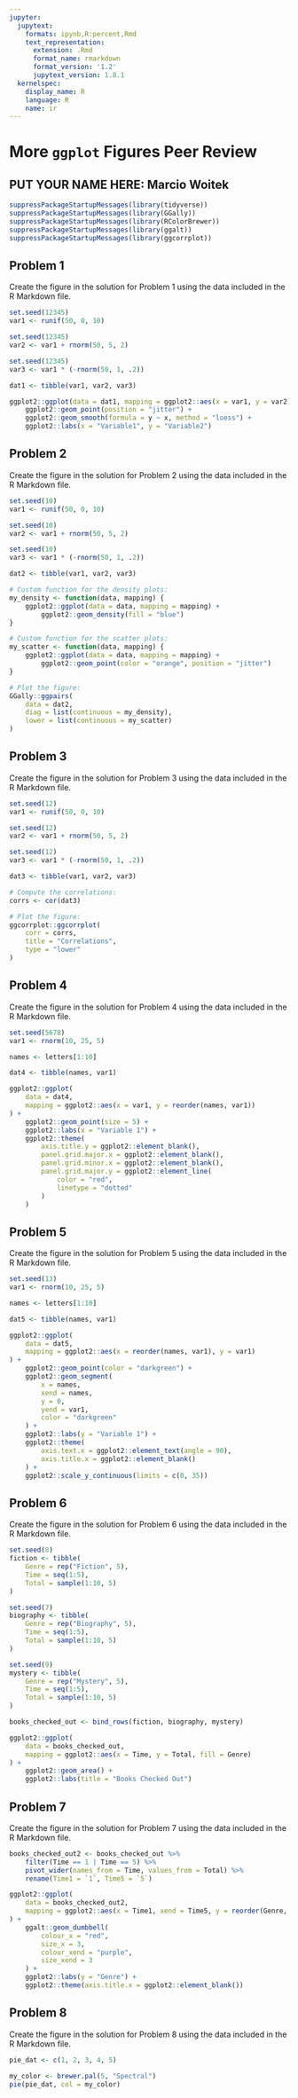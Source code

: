 ```yaml
---
jupyter:
  jupytext:
    formats: ipynb,R:percent,Rmd
    text_representation:
      extension: .Rmd
      format_name: rmarkdown
      format_version: '1.2'
      jupytext_version: 1.8.1
  kernelspec:
    display_name: R
    language: R
    name: ir
---
```


# More `ggplot` Figures Peer Review

## PUT YOUR NAME HERE: Marcio Woitek

```r
suppressPackageStartupMessages(library(tidyverse))
suppressPackageStartupMessages(library(GGally))
suppressPackageStartupMessages(library(RColorBrewer))
suppressPackageStartupMessages(library(ggalt))
suppressPackageStartupMessages(library(ggcorrplot))
```

## Problem 1

Create the figure in the solution for Problem 1 using the data included in the
R Markdown file.

```r
set.seed(12345)
var1 <- runif(50, 0, 10)

set.seed(12345)
var2 <- var1 + rnorm(50, 5, 2)

set.seed(12345)
var3 <- var1 * (-rnorm(50, 1, .2))

dat1 <- tibble(var1, var2, var3)
```

```r
ggplot2::ggplot(data = dat1, mapping = ggplot2::aes(x = var1, y = var2)) +
    ggplot2::geom_point(position = "jitter") +
    ggplot2::geom_smooth(formula = y ~ x, method = "loess") +
    ggplot2::labs(x = "Variable1", y = "Variable2")
```

## Problem 2

Create the figure in the solution for Problem 2 using the data included in the
R Markdown file.

```r
set.seed(10)
var1 <- runif(50, 0, 10)

set.seed(10)
var2 <- var1 + rnorm(50, 5, 2)

set.seed(10)
var3 <- var1 * (-rnorm(50, 1, .2))

dat2 <- tibble(var1, var2, var3)
```

```r
# Custom function for the density plots:
my_density <- function(data, mapping) {
    ggplot2::ggplot(data = data, mapping = mapping) +
        ggplot2::geom_density(fill = "blue")
}

# Custom function for the scatter plots:
my_scatter <- function(data, mapping) {
    ggplot2::ggplot(data = data, mapping = mapping) +
        ggplot2::geom_point(color = "orange", position = "jitter")
}

# Plot the figure:
GGally::ggpairs(
    data = dat2,
    diag = list(continuous = my_density),
    lower = list(continuous = my_scatter)
)
```

## Problem 3

Create the figure in the solution for Problem 3 using the data included in the
R Markdown file.

```r
set.seed(12)
var1 <- runif(50, 0, 10)

set.seed(12)
var2 <- var1 + rnorm(50, 5, 2)

set.seed(12)
var3 <- var1 * (-rnorm(50, 1, .2))

dat3 <- tibble(var1, var2, var3)
```

```r
# Compute the correlations:
corrs <- cor(dat3)

# Plot the figure:
ggcorrplot::ggcorrplot(
    corr = corrs,
    title = "Correlations",
    type = "lower"
)
```

## Problem 4

Create the figure in the solution for Problem 4 using the data included in the
R Markdown file.

```r
set.seed(5678)
var1 <- rnorm(10, 25, 5)

names <- letters[1:10]

dat4 <- tibble(names, var1)
```

```r
ggplot2::ggplot(
    data = dat4,
    mapping = ggplot2::aes(x = var1, y = reorder(names, var1))
) +
    ggplot2::geom_point(size = 5) +
    ggplot2::labs(x = "Variable 1") +
    ggplot2::theme(
        axis.title.y = ggplot2::element_blank(),
        panel.grid.major.x = ggplot2::element_blank(),
        panel.grid.minor.x = ggplot2::element_blank(),
        panel.grid.major.y = ggplot2::element_line(
            color = "red",
            linetype = "dotted"
        )
    )
```

## Problem 5

Create the figure in the solution for Problem 5 using the data included in the
R Markdown file.

```r
set.seed(13)
var1 <- rnorm(10, 25, 5)

names <- letters[1:10]

dat5 <- tibble(names, var1)
```

```r
ggplot2::ggplot(
    data = dat5,
    mapping = ggplot2::aes(x = reorder(names, var1), y = var1)
) +
    ggplot2::geom_point(color = "darkgreen") +
    ggplot2::geom_segment(
        x = names,
        xend = names,
        y = 0,
        yend = var1,
        color = "darkgreen"
    ) +
    ggplot2::labs(y = "Variable 1") +
    ggplot2::theme(
        axis.text.x = ggplot2::element_text(angle = 90),
        axis.title.x = ggplot2::element_blank()
    ) +
    ggplot2::scale_y_continuous(limits = c(0, 35))
```

## Problem 6

Create the figure in the solution for Problem 6 using the data included in the
R Markdown file.

```r
set.seed(8)
fiction <- tibble(
    Genre = rep("Fiction", 5),
    Time = seq(1:5),
    Total = sample(1:10, 5)
)

set.seed(7)
biography <- tibble(
    Genre = rep("Biography", 5),
    Time = seq(1:5),
    Total = sample(1:10, 5)
)

set.seed(9)
mystery <- tibble(
    Genre = rep("Mystery", 5),
    Time = seq(1:5),
    Total = sample(1:10, 5)
)

books_checked_out <- bind_rows(fiction, biography, mystery)
```

```r
ggplot2::ggplot(
    data = books_checked_out,
    mapping = ggplot2::aes(x = Time, y = Total, fill = Genre)
) +
    ggplot2::geom_area() +
    ggplot2::labs(title = "Books Checked Out")
```

## Problem 7

Create the figure in the solution for Problem 7 using the data included in the
R Markdown file.

```r
books_checked_out2 <- books_checked_out %>%
    filter(Time == 1 | Time == 5) %>%
    pivot_wider(names_from = Time, values_from = Total) %>%
    rename(Time1 = `1`, Time5 = `5`)
```

```r
ggplot2::ggplot(
    data = books_checked_out2,
    mapping = ggplot2::aes(x = Time1, xend = Time5, y = reorder(Genre, Time1))
) +
    ggalt::geom_dumbbell(
        colour_x = "red",
        size_x = 3,
        colour_xend = "purple",
        size_xend = 3
    ) +
    ggplot2::labs(y = "Genre") +
    ggplot2::theme(axis.title.x = ggplot2::element_blank())
```

## Problem 8

Create the figure in the solution for Problem 8 using the data included in the
R Markdown file.

```r
pie_dat <- c(1, 2, 3, 4, 5)
```

```r
my_color <- brewer.pal(5, "Spectral")
pie(pie_dat, col = my_color)
```
